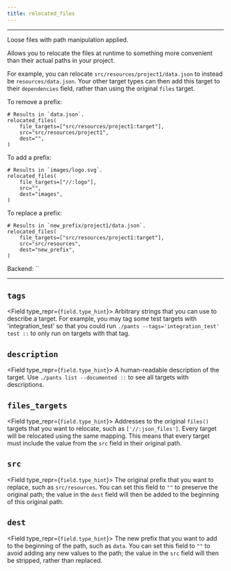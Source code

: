 ```yaml
---
title: relocated_files
---
```



---

Loose files with path manipulation applied.

Allows you to relocate the files at runtime to something more convenient than
their actual paths in your project.

For example, you can relocate `src/resources/project1/data.json` to instead be
`resources/data.json`. Your other target types can then add this target to their
`dependencies` field, rather than using the original `files` target.

To remove a prefix:

```
# Results in `data.json`.
relocated_files(
    file_targets=["src/resources/project1:target"],
    src="src/resources/project1",
    dest="",
)
```

To add a prefix:

```
# Results in `images/logo.svg`.
relocated_files(
    file_targets=["//:logo"],
    src="",
    dest="images",
)
```

To replace a prefix:

```
# Results in `new_prefix/project1/data.json`.
relocated_files(
    file_targets=["src/resources/project1:target"],
    src="src/resources",
    dest="new_prefix",
)
```

Backend: <span className="color--primary">``</span>

---

<span className={styles.options}>

## `tags`

<Field type_repr={`field.type_hint`}>
  Arbitrary strings that you can use to describe a target. For example, you may
  tag some test targets with &#x27;integration_test&#x27; so that you could run
  `./pants --tags='integration_test' test ::` to only run on targets with that
  tag.
</Field>

## `description`

<Field type_repr={`field.type_hint`}>
  A human-readable description of the target. Use `./pants list --documented ::`
  to see all targets with descriptions.
</Field>

## `files_targets`

<Field type_repr={`field.type_hint`}>
  Addresses to the original `files()` targets that you want to relocate, such as
  `['//:json_files']`. Every target will be relocated using the same mapping.
  This means that every target must include the value from the `src` field in
  their original path.
</Field>

## `src`

<Field type_repr={`field.type_hint`}>
  The original prefix that you want to replace, such as `src/resources`. You can
  set this field to `""` to preserve the original path; the value in the `dest`
  field will then be added to the beginning of this original path.
</Field>

## `dest`

<Field type_repr={`field.type_hint`}>
  The new prefix that you want to add to the beginning of the path, such as
  `data`. You can set this field to `""` to avoid adding any new values to the
  path; the value in the `src` field will then be stripped, rather than
  replaced.
</Field>

</span>
